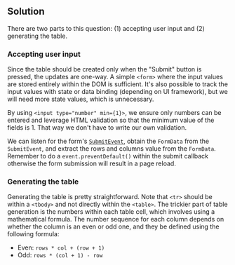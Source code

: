 ## Solution

There are two parts to this question: (1) accepting user input and (2) generating the table.

### Accepting user input

Since the table should be created only when the "Submit" button is pressed, the updates are one-way. A simple `<form>` where the input values are stored entirely within the DOM is sufficient. It's also possible to track the input values with state or data binding (depending on UI framework), but we will need more state values, which is unnecessary.

By using `<input type="number" min={1}>`, we ensure only numbers can be entered and leverage HTML validation so that the minimum value of the fields is 1. That way we don't have to write our own validation.

We can listen for the form's [`SubmitEvent`](https://developer.mozilla.org/en-US/docs/Web/API/SubmitEvent), obtain the `FormData` from the `SubmitEvent`, and extract the rows and columns value from the `FormData`. Remember to do a `event.preventDefault()` within the submit callback otherwise the form submission will result in a page reload.

### Generating the table

Generating the table is pretty straightforward. Note that `<tr>` should be within a `<tbody>` and not directly within the `<table>`. The trickier part of table generation is the numbers within each table cell, which involves using a mathematical formula. The number sequence for each column depends on whether the column is an even or odd one, and they be defined using the following formula:

- Even: `rows * col + (row + 1)`
- Odd: `rows * (col + 1) - row`
